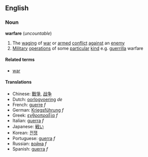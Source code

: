 ==English==
===Noun===
'''warfare''' (''uncountable'')

# The [[waging]] of [[war]] or [[armed]] [[conflict]] [[against]] an [[enemy]]
# [[Military]] [[operation]]s of some [[particular]] [[kind]] e.g. [[guerrilla]] warfare

====Related terms====
*[[war]]

====Translations====
*Chinese: [[戰爭]], [[战争]]
*Dutch: [[oorlogvoering]] ''de''
*French: [[guerre]] ''f''
*German: [[Kriegsführung]] ''f''
*Greek: [[εχθροπραξία]] ''f''
*Italian: [[guerra]] ''f''
*Japanese: [[戦い]]
*Korean: [[전쟁]]
*Portuguese: [[guerra]] ''f''
*Russian: [[война]] ''f''
*Spanish: [[guerra]] ''f''